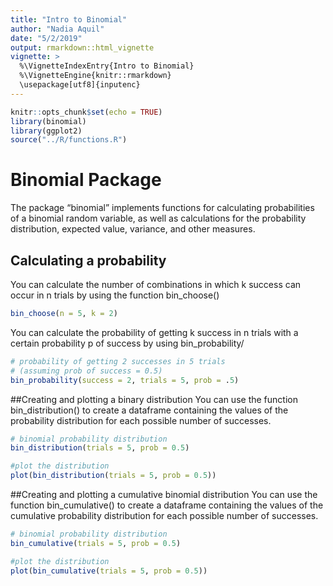```yaml
---
title: "Intro to Binomial"
author: "Nadia Aquil"
date: "5/2/2019"
output: rmarkdown::html_vignette
vignette: >
  %\VignetteIndexEntry{Intro to Binomial}
  %\VignetteEngine{knitr::rmarkdown}
  \usepackage[utf8]{inputenc}
---
```


```r
knitr::opts_chunk$set(echo = TRUE)
library(binomial)
library(ggplot2)
source("../R/functions.R")
```

# Binomial Package
The package "binomial" implements functions for calculating probabilities of a binomial random variable, as well as calculations for the probability distribution, expected value, variance, and other measures. 

## Calculating a probability
You can calculate the number of combinations in which k success can occur in n trials by using the function bin_choose()
```r
bin_choose(n = 5, k = 2)
```
You can calculate the probability of getting k success in n trials with a certain probability p of success by using bin_probability/
```r
# probability of getting 2 successes in 5 trials
# (assuming prob of success = 0.5)
bin_probability(success = 2, trials = 5, prob = .5)
```

##Creating and plotting a binary distribution
You can use the function bin_distribution() to create a dataframe containing the values of the probability distribution for each possible number of successes. 
```r
# binomial probability distribution
bin_distribution(trials = 5, prob = 0.5)

#plot the distribution
plot(bin_distribution(trials = 5, prob = 0.5))
```

##Creating and plotting a cumulative binomial distribution
You can use the function bin_cumulative() to create a dataframe containing the values of the cumulative probability distribution for each possible number of
successes. 
```r
# binomial probability distribution
bin_cumulative(trials = 5, prob = 0.5)

#plot the distribution
plot(bin_cumulative(trials = 5, prob = 0.5))
```

